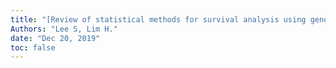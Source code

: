 ```yaml
---
title: "[Review of statistical methods for survival analysis using genomic data](https://doi.org/10.5808/GI.2019.17.4.e41)"
Authors: "Lee S, Lim H."
date: "Dec 20, 2019"
toc: false
---
```



